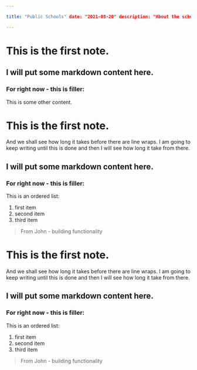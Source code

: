 ```yaml
---

title: "Public Schools" date: "2021-08-20" description: "About the schools" author: "Linda"

---
```


# This is the first note.

## I will put some markdown content here.

### For right now - this is filler:

This is some other content.

# This is the first note.

And we shall see how long it takes before there are line wraps. I am going to keep writing until
this is done and then I will see how long it take from there.

## I will put some markdown content here.

### For right now - this is filler:

This is an ordered list:

1. first item
1. second item
1. third item

> From John - building functionality

# This is the first note.

And we shall see how long it takes before there are line wraps. I am going to keep writing until
this is done and then I will see how long it take from there.

## I will put some markdown content here.

### For right now - this is filler:

This is an ordered list:

1. first item
1. second item
1. third item

> From John - building functionality
